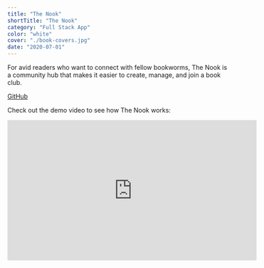 ```yaml
---
title: "The Nook"
shortTitle: "The Nook"
category: "Full Stack App"
color: "white"
cover: "./book-covers.jpg"
date: "2020-07-01"
---
```


For avid readers who want to connect with fellow bookworms, The Nook is a community hub that makes it easier to create, manage, and join a book club.

[GitHub](https://github.com/laurengoldstein/the_nook)

Check out the demo video to see how The Nook works:

<iframe
  width="560"
  height="315"
  src="https://www.youtube.com/embed/go_e9UHLZfM"
  title="YouTube video player"
  frameborder="0"
  allow="accelerometer; autoplay; clipboard-write; encrypted-media; gyroscope; picture-in-picture"
  allowfullscreen
></iframe>
